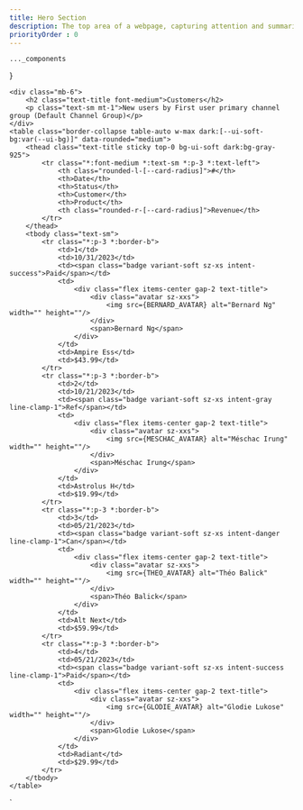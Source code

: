 ```yaml
---
title: Hero Section
description: The top area of a webpage, capturing attention and summarizing the site's purpose or product.
priorityOrder : 0
---
```



    ..._components
}

    <div class="mb-6">
        <h2 class="text-title font-medium">Customers</h2>
        <p class="text-sm mt-1">New users by First user primary channel group (Default Channel Group)</p>
    </div>
    <table class="border-collapse table-auto w-max dark:[--ui-soft-bg:var(--ui-bg)]" data-rounded="medium">
        <thead class="text-title sticky top-0 bg-ui-soft dark:bg-gray-925">
            <tr class="*:font-medium *:text-sm *:p-3 *:text-left">
                <th class="rounded-l-[--card-radius]">#</th>
                <th>Date</th>
                <th>Status</th>
                <th>Customer</th>
                <th>Product</th>
                <th class="rounded-r-[--card-radius]">Revenue</th>
            </tr>
        </thead>
        <tbody class="text-sm">
            <tr class="*:p-3 *:border-b">
                <td>1</td>
                <td>10/31/2023</td>
                <td><span class="badge variant-soft sz-xs intent-success">Paid</span></td>
                <td>
                    <div class="flex items-center gap-2 text-title">
                        <div class="avatar sz-xxs">
                            <img src={BERNARD_AVATAR} alt="Bernard Ng" width="" height=""/>
                        </div>
                        <span>Bernard Ng</span>
                    </div>
                </td>
                <td>Ampire Ess</td>
                <td>$43.99</td>
            </tr>
            <tr class="*:p-3 *:border-b">
                <td>2</td>
                <td>10/21/2023</td>
                <td><span class="badge variant-soft sz-xs intent-gray line-clamp-1">Ref</span></td>
                <td>
                    <div class="flex items-center gap-2 text-title">
                        <div class="avatar sz-xxs">
                            <img src={MESCHAC_AVATAR} alt="Méschac Irung" width="" height=""/>
                        </div>
                        <span>Méschac Irung</span>
                    </div>
                </td>
                <td>Astrolus H</td>
                <td>$19.99</td>
            </tr>
            <tr class="*:p-3 *:border-b">
                <td>3</td>
                <td>05/21/2023</td>
                <td><span class="badge variant-soft sz-xs intent-danger line-clamp-1">Can</span></td>
                <td>
                    <div class="flex items-center gap-2 text-title">
                        <div class="avatar sz-xxs">
                            <img src={THEO_AVATAR} alt="Théo Balick" width="" height=""/>
                        </div>
                        <span>Théo Balick</span>
                    </div>
                </td>
                <td>Alt Next</td>
                <td>$59.99</td>
            </tr>
            <tr class="*:p-3 *:border-b">
                <td>4</td>
                <td>05/21/2023</td>
                <td><span class="badge variant-soft sz-xs intent-success line-clamp-1">Paid</span></td>
                <td>
                    <div class="flex items-center gap-2 text-title">
                        <div class="avatar sz-xxs">
                            <img src={GLODIE_AVATAR} alt="Glodie Lukose" width="" height=""/>
                        </div>
                        <span>Glodie Lukose</span>
                    </div>
                </td>
                <td>Radiant</td>
                <td>$29.99</td>
            </tr>
        </tbody>
    </table>
</div>`

<BlockPreview
    title="Hero1"
    src="https://ui.tailus.io/examples/ecommerce/store/"
    code={code}
    client:visible
/>

<BlockPreview
    title="Hero2"
    src="https://ui.tailus.io/examples/forms/login2/"
    code={code}
    client:visible
/>